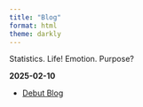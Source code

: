 ```yaml
---
title: "Blog"
format: html
theme: darkly
---
```


Statistics. Life! Emotion. Purpose?


__**2025-02-10**__

- [Debut Blog](debut-blog.html)